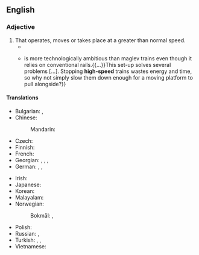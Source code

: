 {{also|highspeed}}
==English==

===Adjective===
{{en-adj|head=[[high]]-[[speed]]|higher-speed|sup=highest-speed}}

# That operates, moves or takes place at a greater than normal speed.
#* {{quote-journal|en|year=1960|month=February|title=Talking of Trains|journal=Trains Illustrated|page=67|text=Less important lines of plain double track carrying a mixture of passenger and freight traffic cannot be given ultra-fast expresses, and where alternative routes exist, as for example between London and the West Riding, the specially '''high-speed''' trains must be restricted to one of them only.}}
#* {{quote-journal|en|date=2013-06-01|volume=407|issue=8838
|page=13 (Technology Quarterly)|magazine={{w|The Economist}}
|title=[http://www.economist.com/news/technology-quarterly/21578516-transport-new-train-technologies-are-less-visible-and-spread-less-quickly Ideas coming down the track]
|passage=A “moving platform” scheme{{...}}is more technologically ambitious than maglev trains even though it relies on conventional rails.{{...}}This set-up solves several problems&nbsp;[&hellip;]. Stopping '''high-speed''' trains wastes energy and time, so why not simply slow them down enough for a moving platform to pull alongside?}}
#: {{ant|en|low-speed}}

====Translations====
{{trans-top|operates at greater than normal speed}}
* Bulgarian: {{t|bg|бързоходен}}, {{t|bg|бързодействащ}}
* Chinese:
*: Mandarin: {{t+|cmn|高速|tr=gāosù}}
* Czech: {{t+|cs|vysokorychlostní}}
* Finnish: {{t+|fi|nopea}}
* French: {{t|fr|à grande vitesse}}
* Georgian: , {{t|ka|მაღალსიჩქარიანი}} {{qualifier|internet connections or transport}}, {{t|ka|სწრაფმავალი}} {{qualifier|applies to transport only}}, {{t|ka|ჩქაროსნული}} {{qualifier|(applies to transport only}}
* German: {{t+|de|hochtourig}} {{qualifier|rotation}}, {{t|de|schnelllaufend}}, {{t|de|superschnell}}
{{trans-mid}}
* Irish: {{t|ga|mórluais}}
* Japanese: {{t+|ja|高速|tr=こうそく, kōsoku}}
* Korean: {{t+|ko|고속}}
* Malayalam: {{t|ml|അതിവേഗ}}
* Norwegian:
*: Bokmål: {{t|nb|hurtiggående}}, {{t|nb|[[høy]][[hastighet]]s-}}
* Polish: {{t+|pl|szybkobieżny}}
* Russian: {{t+|ru|высо́коскоростно́й}}, {{t+|ru|скоростно́й}}
* Turkish: {{t|tr|yüksek devirli}} {{qualifier|rotation}}, {{t|tr|yüksek hızlı}}, {{t|tr|yüksek süratli}}
* Vietnamese: {{t+|vi|cao tốc}}
{{trans-bottom}}